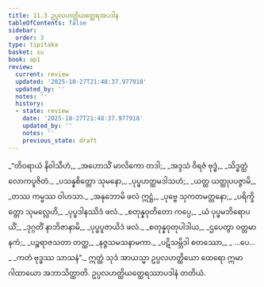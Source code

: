 ```yaml
---
title: 11.3 ဥပ္ပလဟတ္ထိယတ္ထေရအပဒါန
tableOfContents: false
sidebar:
  order: 3
type: tipitaka
basket: su
book: ap1
review:
  current: review
  updated: '2025-10-27T21:48:37.977918'
  updated_by: ''
  notes: ''
  history:
  - state: review
    date: '2025-10-27T21:48:37.977918'
    updated_by: ''
    notes: ''
    previous_state: draft
---
```



<ReviewStatus review={frontmatter.review} showDetails={true} />

<HypothesisAnnotation frontmatter={frontmatter} />

<DynamicBreadcrumb />

<Division number="13" book="ap1" e="ch" v="20" p="155">

<Paragraph number="1868" type="verses" book="ap1">
_“တိဝရာယံ နိဝါသီဟံ,_  
_အဟောသိံ မာလိကော တဒါ;_  
_အဒ္ဒသံ ဝိရဇံ ဗုဒ္ဓံ,_  
_သိဒ္ဓတ္ထံ လောကပူဇိတံ._  

</Paragraph>

</Division>
<Division number="14" book="ap1" e="ch" v="20" p="155">

<Paragraph number="1869" type="verses" book="ap1">
_ပသန္နစိတ္တော သုမနော,_  
_ပုပ္ဖဟတ္ထမဒါသဟံ;_  
_ယတ္ထ ယတ္ထုပပဇ္ဇာမိ,_  
_တဿ ကမ္မဿ ဝါဟသာ._  

</Paragraph>

</Division>
<Division number="15" book="ap1" e="ch" v="20" p="155">

<Paragraph number="1870" type="verses" book="ap1">
_အနုဘောမိ ဖလံ ဣဋ္ဌံ,_  
_ပုဗ္ဗေ သုကတမတ္တနော;_  
_ပရိက္ခိတ္တော သုမလ္လေဟိ,_  
_ပုပ္ဖဒါနဿိဒံ ဖလံ._  

</Paragraph>

</Division>
<Division number="16" book="ap1" e="ch" v="20" p="155">

<Paragraph number="1871" type="verses" book="ap1">
_စတုန္နဝုတိတော ကပ္ပေ,_  
_ယံ ပုပ္ဖမဘိရောပယိံ;_  
_ဒုဂ္ဂတိံ နာဘိဇာနာမိ,_  
_ပုပ္ဖပူဇာယိဒံ ဖလံ._  

</Paragraph>

</Division>
<Division number="17" book="ap1" e="ch" v="20" p="155">

<Paragraph number="1872" type="verses" book="ap1">
_စတုန္နဝုတုပါဒါယ,_  
_ဌပေတွာ ဝတ္တမာနကံ;_  
_ပဉ္စရာဇသတာ တတ္ထ,_  
_နဇ္ဇသမသနာမကာ._  

</Paragraph>

</Division>
<Division number="18" book="ap1" e="ch" v="20" p="155">

<Paragraph number="1873" type="verses" book="ap1">
_ပဋိသမ္ဘိဒါ စတဿော,_  
_ …ပေ… _  
_ကတံ ဗုဒ္ဓဿ သာသနံ”._  

</Paragraph>

<Paragraph number="1874" book="ap1">
ဣတ္ထံ သုဒံ အာယသ္မာ ဥပ္ပလဟတ္ထိယော ထေရော ဣမာ ဂါထာယော အဘာသိတ္ထာတိ.

</Paragraph>
</Division>

<Paragraph number="1875" type="center" book="ap1">
ဥပ္ပလဟတ္ထိယတ္ထေရဿာပဒါနံ တတိယံ.
</Paragraph>